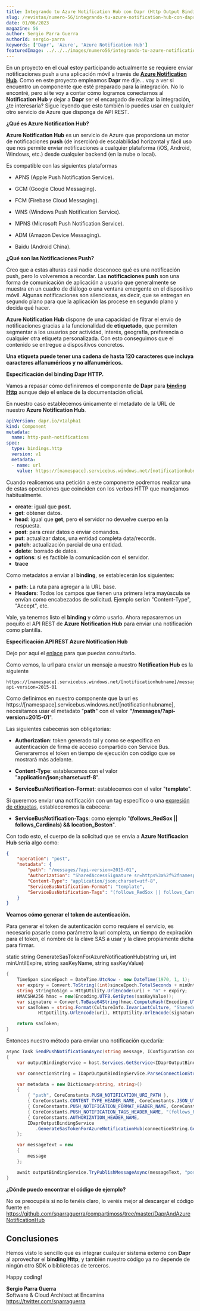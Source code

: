 ---
title: Integrando tu Azure Notification Hub con Dapr (Http Output Binding)
slug: /revistas/numero-56/integrando-tu-azure-notification-hub-con-dapr
date: 01/06/2023
magazine: 56
author: Sergio Parra Guerra
authorId: sergio-parra
keywords: ['Dapr', 'Azure', 'Azure Notification Hub']
featuredImage: ../../../images/numero56/integrando-tu-azure-notification-hub-con-dapr/image1.png
---

En un proyecto en el cual estoy participando actualmente se requiere
enviar notificaciones push a una aplicación móvil a través de [**Azure
Notification
Hub**](https://learn.microsoft.com/es-es/azure/notification-hubs/notification-hubs-push-notification-overview).
Como en este proyecto empleamos **Dapr** me dije... voy a ver si
encuentro un componente que esté preparado para la integración. No lo
encontré, pero sí te voy a contar cómo logramos conectarnos al
**Notification Hub** y dejar a **Dapr** ser el encargado de realizar la
integración, ¿te interesaría? Sigue leyendo que esto también lo puedes
usar en cualquier otro servicio de Azure que disponga de API REST.

**¿Qué es Azure Notification Hub?**

**Azure Notification Hub** es un servicio de Azure que proporciona un
motor de notificaciones **push** (de inserción) de escalabilidad
horizontal y fácil uso que nos permite enviar notificaciones a cualquier
plataforma (iOS, Android, Windows, etc.) desde cualquier backend (en la
nube o local).

Es compatible con las siguientes plataformas

-   APNS (Apple Push Notification Service).

-   GCM (Google Cloud Messaging).

-   FCM (Firebase Cloud Messaging).

-   WNS (Windows Push Notification Service).

-   MPNS (Microsoft Push Notification Service).

-   ADM (Amazon Device Messaging).

-   Baidu (Android China).

**¿Qué son las Notificaciones Push?**

Creo que a estas alturas casi nadie desconoce qué es una notificación
push, pero lo volveremos a recordar. Las **notificaciones push** son una
forma de comunicación de aplicación a usuario que generalmente se
muestra en un cuadro de diálogo o una ventana emergente en el
dispositivo móvil. Algunas notificaciones son silenciosas, es decir, que
se entregan en segundo plano para que la aplicación las procese en
segundo plano y decida qué hacer.

**Azure Notification Hub** dispone de una capacidad de filtrar el envío
de notificaciones gracias a la funcionalidad de **etiquetado**, que
permiten segmentar a los usuarios por actividad, interés, geografía,
preferencia o cualquier otra etiqueta personalizada. Con esto
conseguimos que el contenido se entregue a dispositivos concretos.

**Una etiqueta puede tener una cadena de hasta 120 caracteres que
incluya caracteres alfanuméricos y no alfanuméricos.**

**Especificación del binding Dapr HTTP.**

Vamos a repasar cómo definiremos el componente de **Dapr** para
[**binding
Http**](https://docs.dapr.io/reference/components-reference/supported-bindings/http/)
aunque dejo el enlace de la documentación oficial.

En nuestro caso establecemos únicamente el metadato de la URL de nuestro
**Azure Notification Hub**.

```yaml
apiVersion: dapr.io/v1alpha1
kind: Component
metadata:
  name: http-push-notifications
spec:
  type: bindings.http
  version: v1
  metadata:
  - name: url
    value: https://[namespace].servicebus.windows.net/[notificationhubname]
```

Cuando realicemos una petición a este componente podremos realizar una
de estas operaciones que coinciden con los verbos HTTP que manejamos
habitualmente.

-   **create**: igual que **post.**
-   **get**: obtener datos.
-   **head**: igual que **get**, pero el servidor no devuelve cuerpo en la respuesta.
-   **post**: para crear datos o enviar comandos.
-   **put**: actualizar datos, una entidad completa data/records.
-   **patch**: actualización parcial de una entidad.
-   **delete**: borrado de datos.
-   **options**: si es factible la comunicación con el servidor.
-   **trace**

Como metadatos a enviar al **binding**, se establecerán los siguientes:

-   **path**: La ruta para agregar a la URL base.
-   **Headers**: Todos los campos que tienen una primera letra mayúscula se envían como encabezados de solicitud. Ejemplo serían "Content-Type", "Accept", etc.

Vale, ya tenemos listo el **binding** y cómo usarlo. Ahora repasaremos
un poquito el API REST de **Azure Notification Hub** para enviar una
notificación como plantilla.

**Especificación API REST Azure Notification Hub**

Dejo por aquí el
[enlace](https://learn.microsoft.com/es-es/rest/api/notificationhubs/send-template-notification)
para que puedas consultarlo.

Como vemos, la url para enviar un mensaje a nuestro **Notification Hub**
es la siguiente

```
https://[namespace].servicebus.windows.net/[notificationhubname]/messages/?api-version=2015-01
```

Como definimos en nuestro componente que la url es
https://[namespace].servicebus.windows.net/[notificationhubname],
necesitamos usar el metadato "**path**" con el valor
**"/messages/?api-version=2015-01**".

Las siguientes cabeceras son obligatorias:

-   **Authorization**: token generado tal y como se especifica en autenticación de firma de acceso compartido con Service Bus. Generaremos el token en tiempo de ejecución con código que se mostrará más adelante.

-   **Content-Type**: establecemos con el valor "**application/json;charset=utf-8**".

-   **ServiceBusNotification-Format**: establecemos con el valor "**template**".

Si queremos enviar una notificación con un tag específico o una
[expresión de
etiquetas](https://learn.microsoft.com/es-es/azure/notification-hubs/notification-hubs-tags-segment-push-message),
estableceremos la cabecera:

-   **ServiceBusNotification-Tags**: como ejemplo "**(follows_RedSox || follows_Cardinals) && location_Boston**".

Con todo esto, el cuerpo de la solicitud que se envía a **Azure
Notificacion Hub** sería algo como:

```json
{
    "operation": "post",
    "metadata": {
        "path": "/messages/?api-version=2015-01",
        "Authorization": "SharedAccessSignature sr=https%3a%2f%2fnamespace.servicebus.windows.net%2fnotificationhubname%2fmessages%2f%3fapi-version%3d2015-01&sig=IhCVcSUDFsgEULcB%2fBrM8hBD44cWyGXZN1Xb3nuzfzQ%3d&se=1684406490&skn=DefaultFullSharedAccessSignature",
        "Content-Type": "application/json;charset=utf-8",
        "ServiceBusNotification-Format": "template",
        "ServiceBusNotification-Tags": "(follows_RedSox || follows_Cardinals) && location_Boston"
    }
}
```

**Veamos cómo generar el token de autenticación.**

Para generar el token de autenticación como requiere el servicio, es
necesario pasarle como parámetro la url completa, un tiempo de
expiración para el token, el nombre de la clave SAS a usar y la clave
propiamente dicha para firmar.

static string GenerateSasTokenForAzureNotificationHub(string uri, int
minUntilExpire, string sasKeyName, string sasKeyValue)

```csharp	
{
    TimeSpan sinceEpoch = DateTime.UtcNow - new DateTime(1970, 1, 1);
    var expiry = Convert.ToString((int)sinceEpoch.TotalSeconds + minUntilExpire);
    string stringToSign = HttpUtility.UrlEncode(uri) + "n" + expiry;
    HMACSHA256 hmac = new(Encoding.UTF8.GetBytes(sasKeyValue));
    var signature = Convert.ToBase64String(hmac.ComputeHash(Encoding.UTF8.GetBytes(stringToSign)));
    var sasToken = string.Format(CultureInfo.InvariantCulture, "SharedAccessSignature sr={0}&sig={1}&se={2}&skn={3}",
            HttpUtility.UrlEncode(uri), HttpUtility.UrlEncode(signature), expiry, sasKeyName);

    return sasToken;
}
```

Entonces nuestro método para enviar una notificación quedaría:

```csharp
async Task SendPushNotificationAsync(string message, IConfiguration configuration)
{    
    var outputBindingService = host.Services.GetService<IDaprOutputBindingService>()!;  

    var connectionString = IDaprOutputBindingService.ParseConnectionStringForAzureNotificationHub(configuration["NotificationHub:ConnectionString"], configuration["NotificationHub:NotificationHubName"]);

    var metadata = new Dictionary<string, string>()
    {
        { "path", CoreConstants.PUSH_NOTIFICATION_URI_PATH },
        { CoreConstants.CONTENT_TYPE_HEADER_NAME, CoreConstants.JSON_UTF8 },
        { CoreConstants.PUSH_NOTIFICATION_FORMAT_HEADER_NAME, CoreConstants.PUSH_NOTIFICATION_FORMAT_HEADER_VALUE },
        { CoreConstants.PUSH_NOTIFICATION_TAGS_HEADER_NAME, "(follows_RedSox || follows_Cardinals) && location_Boston" },
        { CoreConstants.AUTHORIZATION_HEADER_NAME,
        IDaprOutputBindingService
           .GenerateSasTokenForAzureNotificationHub(connectionString.GetNotificationHubUri(), 5, connectionString.SasKeyName, connectionString.SasKeyValue)}
    };

    var messageText = new
    {
        message
    };

    await outputBindingService.TryPublishMessageAsync(messageText, "post", metadata, CoreConstants.BINDING_NAME_HTTP_PUSH_NOTIFICATIONS);
}
```

**¿Dónde puedo encontrar el código de ejemplo?**

No os preocupéis si no lo tenéis claro, lo veréis mejor al descargar el
código fuente en
https://github.com/sparraguerra/compartimoss/tree/master/DaprAndAzureNotificationHub

## Conclusiones

Hemos visto lo sencillo que es integrar cualquier sistema externo con
**Dapr** al aprovechar el **binding Http**, y también nuestro código ya
no depende de ningún otro SDK o bibliotecas de terceros.

Happy coding!

**Sergio Parra Guerra** <br />
Software & Cloud Architect at Encamina <br />
https://twitter.com/sparraguerra
 
 
